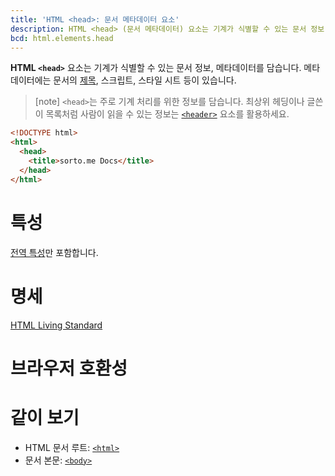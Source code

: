 ```yaml
---
title: 'HTML <head>: 문서 메타데이터 요소'
description: HTML <head> (문서 메타데이터) 요소는 기계가 식별할 수 있는 문서 정보, 메타데이터를 담습니다. 메타데이터에는 문서의 제목, 스크립트, 스타일 시트 등이 있습니다.
bcd: html.elements.head
---
```


**HTML `<head>`** 요소는 기계가 식별할 수 있는 문서 정보, 메타데이터를 담습니다. 메타데이터에는 문서의 [제목](./title), 스크립트, 스타일 시트 등이 있습니다.

> [note] `<head>`는 주로 기계 처리를 위한 정보를 담습니다. 최상위 헤딩이나 글쓴이 목록처럼 사람이 읽을 수 있는 정보는 [`<header>`](./header) 요소를 활용하세요.

```html
<!DOCTYPE html>
<html>
  <head>
    <title>sorto.me Docs</title>
  </head>
</html>
```

# 특성

[전역 특성](/docs/Web/HTML/Global_attributes)만 포함합니다.

# 명세

[HTML Living Standard](https://html.spec.whatwg.org/multipage/semantics.html#the-head-element)

# 브라우저 호환성

<BrowserCompat data={props.bcd} />

# 같이 보기

- HTML 문서 루트: [`<html>`](./html)
- 문서 본문: [`<body>`](./body)
